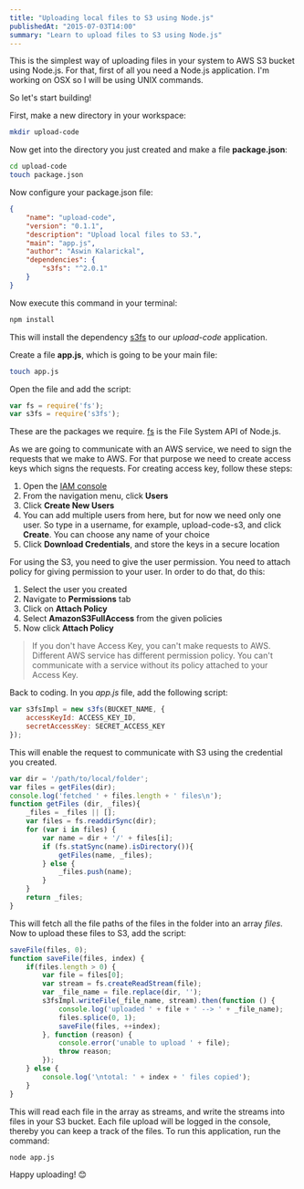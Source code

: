 ```yaml
---
title: "Uploading local files to S3 using Node.js"
publishedAt: "2015-07-03T14:00"
summary: "Learn to upload files to S3 using Node.js"
---
```


This is the simplest way of uploading files in your system to AWS S3 bucket using Node.js. 
For that, first of all you need a Node.js application. I'm working on OSX so I will be using UNIX commands.  

So let's start building!

First, make a new directory in your workspace:
```bash
mkdir upload-code
```

Now get into the directory you just created and make a file **package.json**:
```bash
cd upload-code
touch package.json
```

Now configure your package.json file:
```json:package.json
{
    "name": "upload-code",
    "version": "0.1.1",
    "description": "Upload local files to S3.",
    "main": "app.js",
    "author": "Aswin Kalarickal",
    "dependencies": {
        "s3fs": "^2.0.1"
    }
}
```

Now execute this command in your terminal:
```bash
npm install
```

This will install the dependency [s3fs](https://www.npmjs.com/package/s3fs) to our *upload-code* application.

Create a file **app.js**, which is going to be your main file:
```bash
touch app.js
```

Open the file and add the script:
```js:app.js
var fs = require('fs');
var s3fs = require('s3fs');
```

These are the packages we require. [fs](https://nodejs.org/api/fs.html) is the File System API of Node.js.

As we are going to communicate with an AWS service, we need to sign the requests that we make to AWS. 
For that purpose we need to create access keys which signs the requests. For creating access key, follow these steps:
1. Open the [IAM console](https://console.aws.amazon.com/iam/home?#home)
2. From the navigation menu, click **Users**
3. Click **Create New Users**
4. You can add multiple users from here, but for now we need only one user. 
So type in a username, for example, upload-code-s3, and click **Create**. You can choose any name of your choice
5. Click **Download Credentials**, and store the keys in a secure location

For using the S3, you need to give the user permission. You need to attach policy for giving permission to your user. 
In order to do that, do this:
1. Select the user you created
2. Navigate to **Permissions** tab
3. Click on **Attach Policy**
4. Select **AmazonS3FullAccess** from the given policies
5. Now click **Attach Policy**

> If you don't have Access Key, you can't make requests to AWS. Different AWS service has different permission policy. 
>You can't communicate with a service without its policy attached to your Access Key.

Back to coding. In you *app.js* file, add the following script:
```js:app.js
var s3fsImpl = new s3fs(BUCKET_NAME, {
    accessKeyId: ACCESS_KEY_ID,
    secretAccessKey: SECRET_ACCESS_KEY
});
```

This will enable the request to communicate with S3 using the credential you created.

```js:app.js
var dir = '/path/to/local/folder';
var files = getFiles(dir);
console.log('fetched ' + files.length + ' files\n');
function getFiles (dir, _files){
	_files = _files || [];
	var files = fs.readdirSync(dir);
	for (var i in files) {
		var name = dir + '/' + files[i];
		if (fs.statSync(name).isDirectory()){
			getFiles(name, _files);
		} else {
			_files.push(name);
		}
	}
	return _files;
}
```

This will fetch all the file paths of the files in the folder into an array *files*. 
Now to upload these files to S3, add the script:
```js:app.js
saveFile(files, 0);
function saveFile(files, index) {
	if(files.length > 0) {
		var file = files[0];
		var stream = fs.createReadStream(file);
		var _file_name = file.replace(dir, '');
		s3fsImpl.writeFile(_file_name, stream).then(function () {
			console.log('uploaded ' + file + ' --> ' + _file_name);
			files.splice(0, 1);
			saveFile(files, ++index);
		}, function (reason) {
			console.error('unable to upload ' + file);
			throw reason;
		});
	} else {
		console.log('\ntotal: ' + index + ' files copied');
	}
}
```

This will read each file in the array as streams, and write the streams into files in your S3 bucket. 
Each file upload will be logged in the console, thereby you can keep a track of the files. 
To run this application, run the command:
```bash
node app.js
```

Happy uploading! 😊
